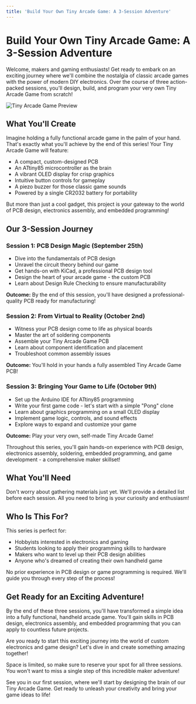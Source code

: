 ```yaml
---
title: 'Build Your Own Tiny Arcade Game: A 3-Session Adventure'
---
```



# Build Your Own Tiny Arcade Game: A 3-Session Adventure

Welcome, makers and gaming enthusiasts! Get ready to embark on an exciting journey where we'll combine the nostalgia of classic arcade games with the power of modern DIY electronics. Over the course of three action-packed sessions, you'll design, build, and program your very own Tiny Arcade Game from scratch!

<Image src="/media/arcade_game_final.jpg" alt="Tiny Arcade Game Preview" width={600} height={400} />

## What You'll Create

Imagine holding a fully functional arcade game in the palm of your hand. That's exactly what you'll achieve by the end of this series! Your Tiny Arcade Game will feature:

- A compact, custom-designed PCB
- An ATtiny85 microcontroller as the brain
- A vibrant OLED display for crisp graphics
- Intuitive button controls for gameplay
- A piezo buzzer for those classic game sounds
- Powered by a single CR2032 battery for portability

But more than just a cool gadget, this project is your gateway to the world of PCB design, electronics assembly, and embedded programming!

## Our 3-Session Journey

### Session 1: PCB Design Magic (September 25th)
- Dive into the fundamentals of PCB design
- Unravel the circuit theory behind our game
- Get hands-on with KiCad, a professional PCB design tool
- Design the heart of your arcade game - the custom PCB
- Learn about Design Rule Checking to ensure manufacturability

**Outcome:** By the end of this session, you'll have designed a professional-quality PCB ready for manufacturing!

### Session 2: From Virtual to Reality (October 2nd)
- Witness your PCB design come to life as physical boards
- Master the art of soldering components
- Assemble your Tiny Arcade Game PCB
- Learn about component identification and placement
- Troubleshoot common assembly issues

**Outcome:** You'll hold in your hands a fully assembled Tiny Arcade Game PCB!

### Session 3: Bringing Your Game to Life (October 9th)
- Set up the Arduino IDE for ATtiny85 programming
- Write your first game code - let's start with a simple "Pong" clone
- Learn about graphics programming on a small OLED display
- Implement game logic, controls, and sound effects
- Explore ways to expand and customize your game

**Outcome:** Play your very own, self-made Tiny Arcade Game!

<Callout type="info">
  Throughout this series, you'll gain hands-on experience with PCB design, electronics assembly, soldering, embedded programming, and game development - a comprehensive maker skillset!
</Callout>

## What You'll Need

Don't worry about gathering materials just yet. We'll provide a detailed list before each session. All you need to bring is your curiosity and enthusiasm!

## Who Is This For?

This series is perfect for:
- Hobbyists interested in electronics and gaming
- Students looking to apply their programming skills to hardware
- Makers who want to level up their PCB design abilities
- Anyone who's dreamed of creating their own handheld game

No prior experience in PCB design or game programming is required. We'll guide you through every step of the process!

## Get Ready for an Exciting Adventure!

By the end of these three sessions, you'll have transformed a simple idea into a fully functional, handheld arcade game. You'll gain skills in PCB design, electronics assembly, and embedded programming that you can apply to countless future projects.

Are you ready to start this exciting journey into the world of custom electronics and game design? Let's dive in and create something amazing together!

<Callout type="warning">
  Space is limited, so make sure to reserve your spot for all three sessions. You won't want to miss a single step of this incredible maker adventure!
</Callout>

See you in our first session, where we'll start by designing the brain of our Tiny Arcade Game. Get ready to unleash your creativity and bring your game ideas to life!